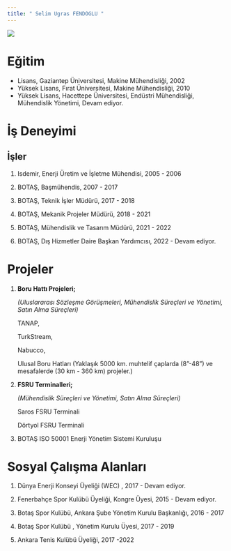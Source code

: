 ```yaml
---
title: " Selim Ugras FENDOGLU "
---
```


![](/assets/images/selim_fendoglu.jpg){fig-align="center"}

# Eğitim

-   Lisans, Gaziantep Üniversitesi, Makine Mühendisliği, 2002
-   Yüksek Lisans, Fırat Üniversitesi, Makine Mühendisliği, 2010
-   Yüksek Lisans, Hacettepe Üniversitesi, Endüstri Mühendisliği, Mühendislik Yönetimi, Devam ediyor.

# İş Deneyimi

## İşler

1.  Isdemir, Enerji Üretim ve İşletme Mühendisi, 2005 - 2006

2.  BOTAŞ, Başmühendis, 2007 - 2017

3.  BOTAŞ, Teknik İşler Müdürü, 2017 - 2018

4.  BOTAŞ, Mekanik Projeler Müdürü, 2018 - 2021

5.  BOTAŞ, Mühendislik ve Tasarım Müdürü, 2021 - 2022

6.  BOTAŞ, Dış Hizmetler Daire Başkan Yardımcısı, 2022 - Devam ediyor.

# Projeler

1.  **Boru Hattı Projeleri;**

    *(Uluslararası Sözleşme Görüşmeleri, Mühendislik Süreçleri ve Yönetimi, Satın Alma Süreçleri)*

    TANAP,

    TurkStream,

    Nabucco,

    Ulusal Boru Hatları (Yaklaşık 5000 km. muhtelif çaplarda (8"-48") ve mesafalerde (30 km - 360 km) projeler.)

2.  **FSRU Terminalleri;**

    *(Mühendislik Süreçleri ve Yönetimi, Satın Alma Süreçleri)*

    Saros FSRU Terminali

    Dörtyol FSRU Terminali

3.  BOTAŞ ISO 50001 Enerji Yönetim Sistemi Kuruluşu

# Sosyal Çalışma Alanları

1.  Dünya Enerji Konseyi Üyeliği (WEC) , 2017 - Devam ediyor.

2.  Fenerbahçe Spor Kulübü Üyeliği, Kongre Üyesi, 2015 - Devam ediyor.

3.  Botaş Spor Kulübü, Ankara Şube Yönetim Kurulu Başkanlığı, 2016 - 2017

4.  Botaş Spor Kulübü , Yönetim Kurulu Üyesi, 2017 - 2019

5.  Ankara Tenis Kulübü Üyeliği, 2017 -2022

# 
